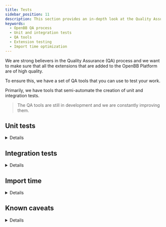 ```yaml
---
title: Tests
sidebar_position: 11
description: This section provides an in-depth look at the Quality Assurance (QA) process in the OpenBB Platform. It covers the use of QA tools for testing extensions, creation of unit and integration tests, and the importance of maintaining a short import time for the package.
keywords:
  - OpenBB QA process
  - Unit and integration tests
  - QA tools
  - Extension testing
  - Import time optimization
---
```



<HeadTitle title="Tests - Contributor Guidelines - Development | OpenBB Platform Docs" />

We are strong believers in the Quality Assurance (QA) process and we want to make sure that all the extensions that are added to the OpenBB Platform are of high quality.

To ensure this, we have a set of QA tools that you can use to test your work.

Primarily, we have tools that semi-automate the creation of unit and integration tests.

> The QA tools are still in development and we are constantly improving them.

## Unit tests

<details>
Each `Fetcher` comes equipped with a `test` method that will ensure it is implemented correctly, that it is returning the expected data, that all types are correct, and that the data is valid.

To create unit tests for your Fetchers, you can run the following command:

```bash
python openbb_platform/providers/tests/utils/unit_tests_generator.py
```

> Run this file from the root of the repository, and the `tests` folder must exist, in order to generate the tests.

The automatic unit test generation will add unit tests for all the fetchers available in a given provider.

To record the unit tests, you can run the following command:

```bash
pytest <path_to_the_unit_test_file> --record=all
```

:::note
Sometimes manual intervention is needed. For example, adjusting out-of-top level imports or adding specific arguments for a given fetcher.
:::
</details>

## Integration tests

<details>
The integration tests are a bit more complex than the unit tests, as we want to test both the Python interface and the API interface. For this, we have two scripts that will help you generate the integration tests.

To generate the integration tests for the Python interface, you can run the following command:

```bash
python openbb_platform/extensions/tests/utils/integration_tests_generator.py
```

To generate the integration tests for the API interface, you can run the following command:

```bash
python openbb_platform/extensions/tests/utils/integration_tests_api_generator.py
```

When testing the API interface, you'll need to run the OpenBB Platform locally before running the tests. To do so, you can run the following command:

```bash
uvicorn openbb_core.api.rest_api:app --host 0.0.0.0 --port 8000 --reload
```

These automated tests are a great way to reduce the amount of code you need to write, but they are not a replacement for manual testing and might require tweaking. That's why we have unit tests that test the generated integration tests to ensure they cover all providers and parameters.

To run the tests we can do:

- Unit tests only:

```bash
pytest openbb_platform -m "not integration"
```

- Integration tests only:

```bash
pytest openbb_platform -m integration
```

- Both integration and unit tests:

```bash
pytest openbb_platform
```

</details>

## Import time

<details>

We aim to have a short import time for the package. To measure that we use `tuna`.

- [https://pypi.org/project/tuna/](https://pypi.org/project/tuna/)

To visualize the import time breakdown by module and find potential bottlenecks, run the
following commands from `openbb_platform` directory:

```bash
pip install tuna
python -X importtime openbb/__init__.py 2> import.log
tuna import.log
```

</details>

## Known caveats

<details>

When using the OpenBB QA Framework it is important to be aware of the following caveats:

- The tests are semi-automated and might require manual intervention. For example, adjusting out-of-top level imports or changing specific arguments for a given payload.

- The integration tests are more complex and if your newly added provider integration is already covered by the
  integration tests from previous commands or providers, you will need to manually inject the payload for the new
  provider.

- In the integration test parametrized payload, the first item is always the set of standard parameters. Every
  consecutive item is a set of parameters for a specific provider with the standard parameters included.

- The integration tests require you to be explicit, by using all of the standard parameters and provider-specific
  parameters in the payload. If you want to exclude a parameter, you can use `None` as its value.

- The integration tests require you to be explicit by specifying the `provider` parameter in provider-specific
  payloads.

- When recording unit tests, you might run into issues with the cache that is tied to your specific provider and present
  on your local machine. You will know that this is the case if your tests pass locally, but fail on the CI. To fix this,
  you can delete the cache file from your local machine and re-record the tests.

    > Note that the cache is likely located here:
    > Windows: `C:\Users\user\AppData\Local\`
    > Linux: `/home/user/.cache/`
    > Mac: `/Users/user/Library/Caches`

- Some providers (we are aware only of YFinance so far) do an additional request when used from the US region. As our CI
  is running from the US region, this might cause the tests to fail. A workaround for this is to use a VPN to record the
  tests from a different region.

</details>
